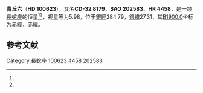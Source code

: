 {{Starbox begin
| name = HD 100623
}}
{{Starbox observe
| epoch = [[J2000.0|J2000.0]]
| constell = [[長蛇座|長蛇座]]<ref name=SIMBAD>{{cite web
 | url=http://simbad.u-strasbg.fr/simbad/sim-id?Ident=HR+4458
 | title=Pulsating variable Star
 | publisher=Centre de Données astronomiques de Strasbourg
 | work=SIMBAD
 | accessdate=2012-07-13
 | archive-date=2016-03-16
 | archive-url=https://web.archive.org/web/20160316221027/http://simbad.u-strasbg.fr/simbad/sim-id?Ident=HR+4458
 | dead-url=no
 }}</ref><ref name=DATA>{{cite web
 | url=http://vizier.u-strasbg.fr/viz-bin/VizieR-5?-out.add=.&-source=5050&-corr=PK=HR&-out.max=9999&HR=4458
 | title =VizieR Detailed Page
 | accessdate=2012-07-13}}</ref>
| 星官 = [[青丘_(星官)|青丘]]
| ra = {{RA|11|34|29.5}}<ref name=SIMBAD /><ref name=DATA />
| dec = {{DEC|-32|49|53}}<ref name=SIMBAD /><ref name=DATA />
| appmag_v = 5.98<ref name=SIMBAD /><ref name=DATA />
}}
{{Starbox character
| class = K0V<ref name=SIMBAD /><ref name=DATA />
| b-v = 0.81<ref name=SIMBAD /><ref name=DATA />
| u-b = 0.39<ref name=SIMBAD /><ref name=DATA />
| r-i = 0.46<ref name=SIMBAD /><ref name=DATA />
| variable = 
}}
{{Starbox astrometry
| radial_v = 0.39
| prop_mo_ra = -23
| parallax = 0.106
| p_error = 
}}
{{Starbox catalog
| names =CD-32 8179，[[SAO星表|SAO]] 202583，[[HD星表|HD]] 100623，[[HR星表|HR]] 4458}}
{{Starbox reference |Simbad=HR+4458}}
{{Starbox end}}

'''青丘六'''（'''HD 100623'''），又名'''CD-32 8179'''，'''SAO 202583'''、'''HR 4458'''，是一颗[[長蛇座|長蛇座]]的恒星<ref name=SIMBAD /><ref name=DATA />，视星等为5.98，位于[[銀道座標系|銀經]]284.79，[[銀道座標系|銀緯]]27.31，其[[B1900.0|B1900.0]]坐标为赤經{{RA|11|29|37.8}}，赤緯{{DEC|-32|27.31|5}}。

== 参考文献 ==
{{reflist}}

{{star-stub}}
{{星官|青丘|7|3}}

[[Category:長蛇座|Category:長蛇座]]
[[Category:HD和HDE天體|100623]]
[[Category:HR天體|4458]]
[[Category:SAO天體|202583]]